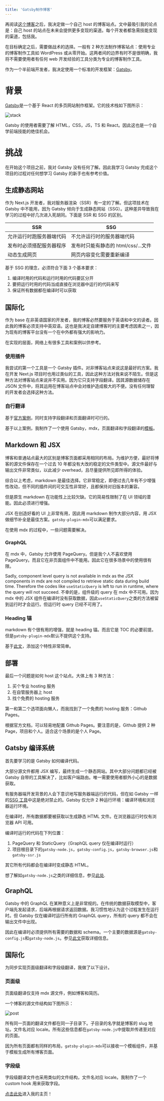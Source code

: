 ```yaml
---
title: 'Gatsby制作博客'
---
```


再阅读[这个博客][why-self-host]之后，我决定做一个自己 host 的博客站点。文中最吸引我的论点是：自己 host 的站点在未来会提供更多变现的渠道。每个开发者都急需技能变现的渠道，包括我。

在目标确定之后，需要做战术的选择。一般有 2 种方法制作博客站点：使用专业的博客制作工具如 WordPress 或从零开始。这两者间的边界有时不是很明确，我将不需要使用者有任何 web 开发经验的工具分类为专业的博客制作工具。

作为一个半前端开发者，我决定使用一个标准的开发框架：[Gatsby][gatsby]。

# 背景

[Gatsby][gatsby]是一个基于 React 的多页网站制作框架。它的技术栈如下图所示：

![stack](/image/gatsby-stack.png)

Gatsby 的使用者需要了解 HTML，CSS，JS，TS 和 React。因此这也是一个自学前端技能的绝佳机会。

# 挑战

在开始这个项目之前，我对 Gatsby 没有任何了解。因此我学习 Gatsby 完成这个项目的过程对任何想学习 Gatsby 的新手也有参考价值。

## 生成静态网站

作为 Next.js 开发者，我对服务器渲染（SSR）有一定的了解。但这项技术在 Gatsby 中不能用，因为 Gatsby 倾向于生成静态网站（SSG）。这种差异导致我在学习的过程中好几次进入死胡同。下面是 SSR 和 SSG 的区别。

| SSR                      | SSG                                 |
| ------------------------ | ----------------------------------- |
| 允许运行时跑服务器端代码 | 不允许运行时的服务器端代码          |
| 发布时必须搭配服务器程序 | 发布时只能有静态的 html/css/...文件 |
| 动态生成网页             | 网页内容变化需要重新编译            |

基于 SSG 的理念，必须符合下面 3 个基本要求：

1. 编译时用的代码和运行时用的代码要区分开
2. 要把运行时用的代码当成直接在浏览器中运行的代码来写
3. 保证所有数据都在编译时可以获取

## 国际化

作为 base 在非英语国家的开发者，我的博客必然要服务于英语和中文的读者。因此我的博客必须支持中英双语。这也是我决定自建博客时的主要考虑因素之一，因为现有的博客平台没有一个在中外都有强大的影响力。

在实现的层面，网络上有很多工具和案例以供参考。

### 使用插件

我尝试的第一个工具是一个 Gatsby 插件。对非博客站点来说这是最好的方案。我在开发 Next.js 项目时也用过类似的工具，因此这种方法对我来说不陌生。但是这种方法对博客站点来说并不实用。因为它只支持字段翻译。因其源数据储存在 JSON 文件中，将其运用在博客站点中会对维护造成极大的不便。没有任何理智的开发者会选择这种方法。

### 自行翻译

基于[官方案例](https://github.com/gatsbyjs/gatsby/tree/master/examples/using-i18n/)，同时支持字段翻译和页面翻译时可行的。

基于以上案例，我制作了一个使用 Gatsby，mdx，页面翻译和字段翻译的[模板][template]。

## Markdown 和 JSX

博客和普通站点最大的区别是博客页面都采用相同的布局。为维护方便，最好将博客的源文件保存在一个过去 10 年都没有大改的稳定的文件类型中。源文件最好与输出文件非常类似，以此减少 overhead，且尽量提供所见即所得的体验。

综合以上考虑，markdown 是最佳选择。它非常稳定，即便过去几年有不少增强性改动，但不同的插件间的可交互性非常好，且都保持对旧版本的兼容。

但是原生 markdown 在功能性上比较欠缺。它的简易性限制了在 UI 领域的潜能。因此必须进行增强。

JSX 在创造好看的 UI 上非常有用，因此用 markdown 制作大部分内容，用 JSX 做细节补全是最佳方案。`gatsby-plugin-mdx`可以满足要求。

在使用 mdx 的过程中，一些问题需要解决。

### GraphQL

在 mdx 中，Gatsby 允许使用 PageQuery。但是我个人不喜欢使用 PageQuery。而且它在非页面组件中不能用。因此它在很多场景中的使用很有限。

Sadly, component level query is not available in mdx as the JSX components in mdx are not compiled to retrieve static data during build time. Therefore the codes like `useStaticQuery` is left to run in runtime, where the query will not succeed.
不幸的是，组件级的 query 在 mdx 中不可用。因为 mdx 中的 JSX 组件在编译时没有获取数据，因此`useStaticQuery`之类的方法被留到运行时才会运行。但运行时 query 已经不可用了。

### Heading 锚

markdown 有个很有用的增强，就是 heading 锚。而且它是 TOC 的必要前提。但是`gatsby-plugin-mdx`默认不提供这个支持。

基于[此文][heading-anchor]，添加这个特性非常简单。

## 部署

最后一个问题是如何 host 这个站点。大体上有 3 种方法：

1. 买个专业 hosting 服务
2. 在自管服务器上 host
3. 找个免费的 hosting 服务

第一和第二个选项面向懒人，而我找到了一个免费的 hosting 服务：Github Pages。

根据官方文档，可以轻易地配置 Github Pages。要注意的是，Github 提供 2 种 Page，项目和个人。适合这个场景的是个人 Page。

## Gatsby 编译系统

首先要学习的是 Gatsby 如何编译代码。

大部分源文件都用 JSX 编写，最终生成一个静态网站。其中大部分问题都已经被 Gatsby 自带的工具解决了，比如客户端路由。唯一需要使用者额外小心的是数据获取。

有服务器端开发背景的人会下意识地写服务器端运行的代码，但在如 Gatsby 一样的[SSG 工具](#生成静态网站)中这是绝对禁止的。Gatsby 仅允许 2 种运行环境：编译环境和浏览器运行环境。

在编译时，所有数据都要被获取以生成静态 HTML 文件。在浏览器运行时仅有浏览器 API 可用。

编译时运行的代码在下列位置：

1. PageQuery 和 StaticQuery（GraphQL query 仅在编译时运行）
2. 项目根目录下的`gatsby-node.js`，`gatsby-config.js`，`gatsby-browser.js`和`gatsby-ssr.js`

其它所有代码都会在编译时变成静态 HTML。

想了解如`gatsby-node.js`之类的详细信息，参见[此处][concept].

## GraphQL

Gatsby 中的 GraphQL 在某种意义上是非常规的。在传统的数据获取模型中，客户端先发起请求，后端再根据请求返回数据。我习惯性地认为这个过程发生在运行时。但 Gatsby 仅在编译时运行所有的 GraphQL query，所有的 query 都不会在输出文件中出现。

因此在编译时必须提供所有需要的数据和 schema。一个主要的数据源是`gatsby-config.js`和`gatsby-node.js`。参见[此文][concept]获取详细信息。

## 国际化

为同步实现页面级翻译和字段级翻译，我做了以下设计。

### 页面级

页面级翻译仅支持 mdx 源文件，例如博客和简历。

一个博客的源文件结构如下图所示：

![post](/i18n-post.png)

所有同一页面的翻译文件都在同一子目录下。子目录的名字就是博客的 slug 地址。文件名对应 locale。所有这些信息都在`gatsby-node.js`中提取并传递至对应的页面。

因为所有页面都有同样的布局，`gatsby-plugin-mdx`可以接收一个模板组件，并基于模板生成所有博客页面。

### 字段级

字段级翻译文件也采用类似的文件结构，文件名对应 locale。我制作了一个 custom hook 用来获取字段。

[点击此处][my-blog]进入我的主页！

[gatsby]: https://www.gatsbyjs.org
[why-self-host]: https://bloggingexplorer.com/self-hosted-blog
[i18n]: https://github.com/angeloocana/gatsby-plugin-i18n
[template]: https://github.com/onichandame/gatsby-template
[heading-anchor]: https://johno.com/mdx-table-of-contents-components-in-gatsby
[concept]: https://www.gatsbyjs.org/docs/conceptual-guide/
[my-blog]: https://onichandame.com
